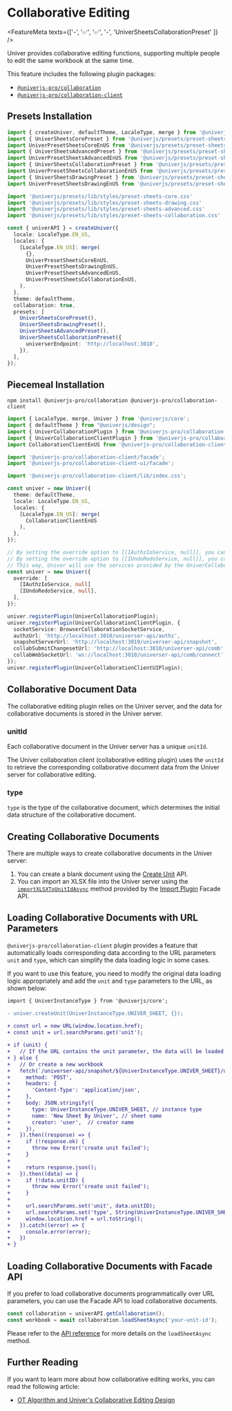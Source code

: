 
# Collaborative Editing

<FeatureMeta texts={['-', '✅', '✅', '-', 'UniverSheetsCollaborationPreset' ]} />

Univer provides collaborative editing functions, supporting multiple people to edit the same workbook at the same time.

This feature includes the following plugin packages:

- [`@univerjs-pro/collaboration`](https://www.npmjs.com/package/@univerjs-pro/collaboration)
- [`@univerjs-pro/collaboration-client` ](https://www.npmjs.com/package/@univerjs-pro/collaboration-client)

## Presets Installation

```typescript {6-7,14,24,28,33-35}
import { createUniver, defaultTheme, LocaleType, merge } from '@univerjs/presets';
import { UniverSheetsCorePreset } from '@univerjs/presets/preset-sheets-core';
import UniverPresetSheetsCoreEnUS from '@univerjs/presets/preset-sheets-core/locales/en-US';
import { UniverSheetsAdvancedPreset } from '@univerjs/presets/preset-sheets-advanced';
import UniverPresetSheetsAdvancedEnUS from '@univerjs/presets/preset-sheets-advanced/locales/en-US';
import { UniverSheetsCollaborationPreset } from '@univerjs/presets/preset-sheets-collaboration';
import UniverPresetSheetsCollaborationEnUS from '@univerjs/presets/preset-sheets-collaboration/locales/en-US';
import { UniverSheetsDrawingPreset } from '@univerjs/presets/preset-sheets-drawing'
import UniverPresetSheetsDrawingEnUS from '@univerjs/presets/preset-sheets-drawing/locales/en-US'

import '@univerjs/presets/lib/styles/preset-sheets-core.css'
import '@univerjs/presets/lib/styles/preset-sheets-drawing.css'
import '@univerjs/presets/lib/styles/preset-sheets-advanced.css'
import '@univerjs/presets/lib/styles/preset-sheets-collaboration.css'

const { univerAPI } = createUniver({
  locale: LocaleType.EN_US,
  locales: {
    [LocaleType.EN_US]: merge(
      {},
      UniverPresetSheetsCoreEnUS,
      UniverPresetSheetsDrawingEnUS,
      UniverPresetSheetsAdvancedEnUS,
      UniverPresetSheetsCollaborationEnUS,
    ),
  },
  theme: defaultTheme,
  collaboration: true,
  presets: [
    UniverSheetsCorePreset(),
    UniverSheetsDrawingPreset(),
    UniverSheetsAdvancedPreset(),
    UniverSheetsCollaborationPreset({
      universerEndpoint: 'http://localhost:3010',
    }),
  ],
});
```

## Piecemeal Installation

```shell npm2yarn
npm install @univerjs-pro/collaboration @univerjs-pro/collaboration-client
```

```typescript {3-6,8-9,11,18,28-29,33-41}
import { LocaleType, merge, Univer } from '@univerjs/core';
import { defaultTheme } from "@univerjs/design";
import { UniverCollaborationPlugin } from '@univerjs-pro/collaboration';
import { UniverCollaborationClientPlugin } from '@univerjs-pro/collaboration-client';
import CollaborationClientEnUS from '@univerjs-pro/collaboration-client/locale/en-US';

import '@univerjs-pro/collaboration-client/facade';
import '@univerjs-pro/collaboration-client-ui/facade';

import '@univerjs-pro/collaboration-client/lib/index.css';

const univer = new Univer({
  theme: defaultTheme,
  locale: LocaleType.EN_US,
  locales: {
    [LocaleType.EN_US]: merge(
      CollaborationClientEnUS
    ),
  },
});

// By setting the override option to [[IAuthzIoService, null]], you can instruct Univer not to register the built-in IAuthzIoService.
// By setting the override option to [[IUndoRedoService, null]], you can instruct Univer not to register the built-in IUndoRedoService.
// This way, Univer will use the services provided by the UniverCollaborationPlugin as the implementation for the authorization and undo-redo features.
const univer = new Univer({
  override: [
    [IAuthzIoService, null]
    [IUndoRedoService, null],
  ],
});

univer.registerPlugin(UniverCollaborationPlugin);
univer.registerPlugin(UniverCollaborationClientPlugin, {
  socketService: BrowserCollaborationSocketService,
  authzUrl: 'http://localhost:3010/universer-api/authz',
  snapshotServerUrl: 'http://localhost:3010/universer-api/snapshot',
  collabSubmitChangesetUrl: 'http://localhost:3010/universer-api/comb',
  collabWebSocketUrl: 'ws://localhost:3010/universer-api/comb/connect',
});
univer.registerPlugin(UniverCollaborationClientUIPlugin);
```

## Collaborative Document Data

The collaborative editing plugin relies on the Univer server, and the data for collaborative documents is stored in the Univer server.

### unitId

Each collaborative document in the Univer server has a unique `unitId`.

The Univer collaboration client (collaborative editing plugin) uses the `unitId` to retrieve the corresponding collaborative document data from the Univer server for collaborative editing.

### type

`type` is the type of the collaborative document, which determines the initial data structure of the collaborative document.

## Creating Collaborative Documents

There are multiple ways to create collaborative documents in the Univer server:

1. You can create a blank document using the [Create Unit](/en-US/guides/sheets/pro-features/server/api#create-empty-document) API.
2. You can import an XLSX file into the Univer server using the [`importXLSXToUnitIdAsync`](/en-US/guides/sheets/features/import-export) method provided by the [Import Plugin](/en-US/guides/sheets/features/import-export#import-xlsx-and-get-unitid) Facade API.

## Loading Collaborative Documents with URL Parameters

`@univerjs-pro/collaboration-client` plugin provides a feature that automatically loads corresponding data according to the URL parameters `unit` and `type`, which can simplify the data loading logic in some cases.

If you want to use this feature, you need to modify the original data loading logic appropriately and add the `unit` and `type` parameters to the URL, as shown below:

```diff
import { UniverInstanceType } from '@univerjs/core';

- univer.createUnit(UniverInstanceType.UNIVER_SHEET, {});
 
+ const url = new URL(window.location.href);
+ const unit = url.searchParams.get('unit');

+ if (unit) {
+   // If the URL contains the unit parameter, the data will be loaded automatically
+ } else {
+   // Or create a new workbook
+   fetch(`/universer-api/snapshot/${UniverInstanceType.UNIVER_SHEET}/unit/-/create`, {
+     method: 'POST',
+     headers: {
+       'Content-Type': 'application/json',
+     },
+     body: JSON.stringify({
+       type: UniverInstanceType.UNIVER_SHEET, // instance type
+       name: 'New Sheet By Univer', // sheet name
+       creator: 'user',  // creator name
+     }),
+   }).then((response) => {
+     if (!response.ok) {
+       throw new Error('create unit failed');
+     }
+
+     return response.json();
+   }).then((data) => {
+     if (!data.unitID) {
+       throw new Error('create unit failed');
+     }
+
+     url.searchParams.set('unit', data.unitID);
+     url.searchParams.set('type', String(UniverInstanceType.UNIVER_SHEET));
+     window.location.href = url.toString();
+   }).catch((error) => {
+     console.error(error);
+   })
+ }
```

## Loading Collaborative Documents with Facade API

If you prefer to load collaborative documents programmatically over URL parameters, you can use the Facade API to load collaborative documents.

```typescript
const collaboration = univerAPI.getCollaboration();
const workbook = await collaboration.loadSheetAsync('your-unit-id');
```

Please refer to the [API reference](https://reference.univer.ai/en-US/classes/FCollaboration#loadSheetAsync) for more details on the `loadSheetAsync` method.

## Further Reading

If you want to learn more about how collaborative editing works, you can read the following article:

- [OT Algorithm and Univer's Collaborative Editing Design](/blog/ot)

